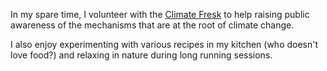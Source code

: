 In my spare time, I volunteer with the [Climate Fresk](https://climatefresk.org/) to help raising
public awareness of the mechanisms that are at the root of climate change.

I also enjoy experimenting with various recipes in my kitchen (who doesn't love food?) and relaxing
in nature during long running sessions.
